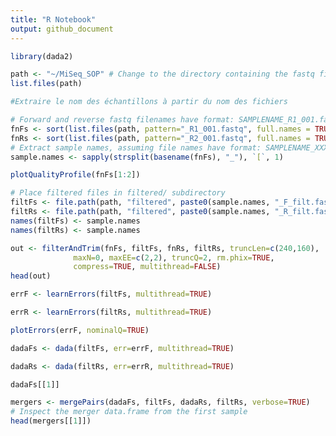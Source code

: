 ```yaml
---
title: "R Notebook"
output: github_document
---
```

```r
library(dada2)
```

```r
path <- "~/MiSeq_SOP" # Change to the directory containing the fastq files after unzipping
list.files(path)

#Extraire le nom des échantillons à partir du nom des fichiers

# Forward and reverse fastq filenames have format: SAMPLENAME_R1_001.fastq and SAMPLENAME_R2_001.fastq
fnFs <- sort(list.files(path, pattern="_R1_001.fastq", full.names = TRUE))
fnRs <- sort(list.files(path, pattern="_R2_001.fastq", full.names = TRUE))
# Extract sample names, assuming file names have format: SAMPLENAME_XXX.fastq
sample.names <- sapply(strsplit(basename(fnFs), "_"), `[`, 1)


```

```r
plotQualityProfile(fnFs[1:2])

```
```r
# Place filtered files in filtered/ subdirectory
filtFs <- file.path(path, "filtered", paste0(sample.names, "_F_filt.fastq.gz"))
filtRs <- file.path(path, "filtered", paste0(sample.names, "_R_filt.fastq.gz"))
names(filtFs) <- sample.names
names(filtRs) <- sample.names
```

```r
out <- filterAndTrim(fnFs, filtFs, fnRs, filtRs, truncLen=c(240,160),
              maxN=0, maxEE=c(2,2), truncQ=2, rm.phix=TRUE,
              compress=TRUE, multithread=FALSE)
head(out)
```
```r
errF <- learnErrors(filtFs, multithread=TRUE)
```
```r
errR <- learnErrors(filtRs, multithread=TRUE)
```

```r
plotErrors(errF, nominalQ=TRUE)
```
```r
dadaFs <- dada(filtFs, err=errF, multithread=TRUE)
```

```r
dadaRs <- dada(filtRs, err=errR, multithread=TRUE)
```
```r
dadaFs[[1]]
```
```r
mergers <- mergePairs(dadaFs, filtFs, dadaRs, filtRs, verbose=TRUE)
# Inspect the merger data.frame from the first sample
head(mergers[[1]])
```

